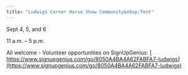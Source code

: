 ```yaml
---
title: "Ludwigs Corner Horse Show Community&nbsp;Tent"
---
```


Sept 4, 5, and 6

11 a.m. – 5 p.m.

All welcome - Volunteer opportunities on&nbsp;SignUpGenius: [
https://www.signupgenius.com/go/8050A4BA4A62FABFA7-ludwigs](https://www.signupgenius.com/go/8050A4BA4A62FABFA7-ludwigs)
